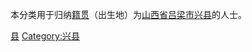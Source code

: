{{Catnav|頁面分類|各種主題的頁面分類|依中国各省来作的分类|各地中国人|山西人|吕梁人}}
{{Catnav|頁面分類|人物|各國人物|中国人|各地中国人|山西人|吕梁人}}

本分类用于归纳[[籍贯|籍贯]]（出生地）为[[山西省|山西省]][[吕梁市|吕梁市]][[兴县|兴县]]的人士。

[[Category:吕梁人|县]]
[[Category:兴县|Category:兴县]]